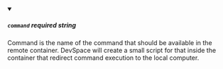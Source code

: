 
<details className="config-field" data-expandable="false" open>
<summary>

##### `command` <span class="config-field-required" data-required="false">required</span> <span class="config-field-type">string</span> <span class="config-field-default"></span> <span class="config-field-enum"></span>

Command is the name of the command that should be available in the remote container. DevSpace
will create a small script for that inside the container that redirect command execution to
the local computer.

</summary>



</details>
